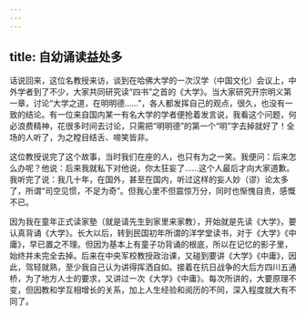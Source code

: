 ```yaml
---
---
---
```

title: 自幼诵读益处多
---




话说回来，这位名教授来访，谈到在哈佛大学的一次汉学（中国文化）会议上，中外学者到了不少，大家共同研究读“四书”之首的《大学》。当大家研究开宗明义第一章，讨论“大学之道，在明明德……”，各人都发挥自己的观点，很久，也没有一致的结论。有一位来自国内某一有名大学的学者便抢着发言说，我看这个问题，何必浪费精神，花很多时间去讨论，只需把“明明德”的第一个“明”字去掉就好了！全场的人听了，为之瞠目结舌、啼笑皆非。

这位教授说完了这个故事，当时我们在座的人，也只有为之一笑。我便问：后来怎么办呢？他说：后来我就私下对他说，你太狂妄了……这个人最后才向大家道歉。我听完了说：我几十年，在国外，甚至在国内，听过这样的妄人妙（谬）论太多了，所谓“司空见惯，不足为奇”。但我心里不但震惊万分，同时也惭愧自责，感慨不已。

因为我在童年正式读家塾（就是请先生到家里来家教），开始就是先读《大学》，要认真背诵《大学》。长大以后，转到民国初年所谓的洋学堂读书，对于《大学》《中庸》，早已置之不理。但因为基本上有童子功背诵的根底，所以在记忆的影子里，始终并未完全去掉。后来在中央军校教授政治课，又碰到要讲《大学》《中庸》，因此，驾轻就熟，至少我自己认为讲得挥洒自如。接着在抗日战争的大后方四川五通桥，为了地方人士的要求，又讲过一次《大学》《中庸》。每次所讲的，大要原理不变，但因教和学互相增长的关系，加上人生经验和阅历的不同，深入程度就大有不同了。